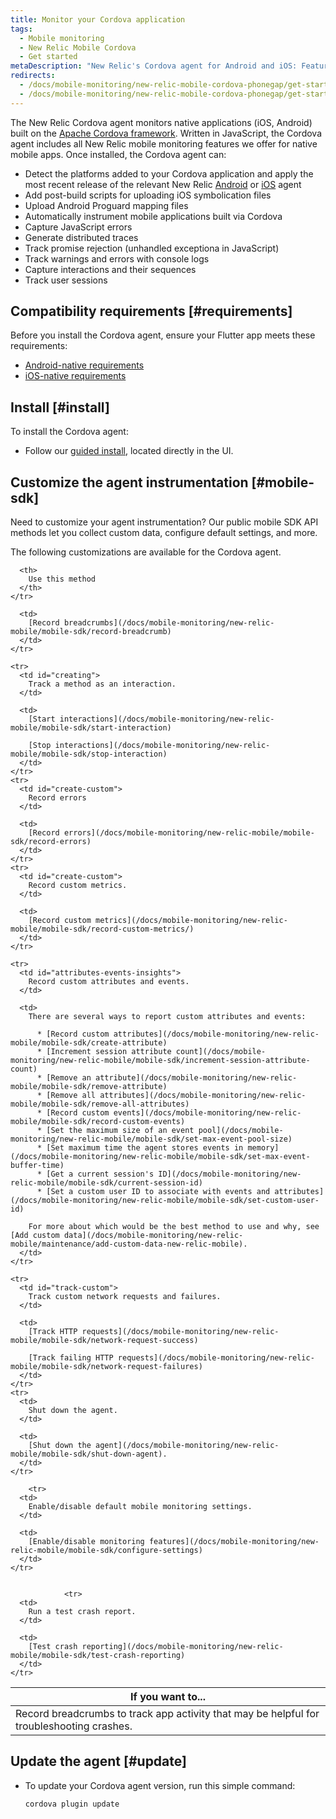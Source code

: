 ```yaml
---
title: Monitor your Cordova application
tags:
  - Mobile monitoring
  - New Relic Mobile Cordova
  - Get started
metaDescription: "New Relic's Cordova agent for Android and iOS: Features, compatibility, requirements, installation, and upgrade procedures."
redirects:
  - /docs/mobile-monitoring/new-relic-mobile-cordova-phonegap/get-started/new-relic-cordova-overview
  - /docs/mobile-monitoring/new-relic-mobile-cordova-phonegap/get-started/introduction-new-relic-cordova 
---
```




The New Relic Cordova agent monitors native applications (iOS, Android) built on the [Apache Cordova framework](https://cordova.apache.org/docs/en/latest/guide/overview/index.html). Written in JavaScript, the Cordova agent includes all New Relic mobile monitoring features we offer for native mobile apps. Once installed, the Cordova agent can:

* Detect the platforms added to your Cordova application and apply the most recent release of the relevant New Relic [Android](/docs/releases/android) or [iOS](/docs/releases/ios) agent
* Add post-build scripts for uploading iOS symbolication files
* Upload Android Proguard mapping files
* Automatically instrument mobile applications built via Cordova
* Capture JavaScript errors
* Generate distributed traces
* Track promise rejection (unhandled exceptiona in JavaScript)
* Track warnings and errors with console logs
* Capture interactions and their sequences
* Track user sessions

## Compatibility requirements [#requirements]

Before you install the Cordova agent, ensure your Flutter app meets these requirements:

* [Android-native requirements](/docs/mobile-monitoring/new-relic-mobile-android/get-started/new-relic-android-compatibility-requirements)
* [iOS-native requirements](/docs/mobile-monitoring/new-relic-mobile-ios/get-started/new-relic-ios-compatibility-requirements)

## Install [#install]

To install the Cordova agent:

* Follow our [guided install](https://onenr.io/08jqaJD9pjl), located directly in the UI.

## Customize the agent instrumentation [#mobile-sdk]

Need to customize your agent instrumentation? Our public mobile SDK API methods let you collect custom data, configure default settings, and more.

The following customizations are available for the Cordova agent.

<table>
  <thead>
    <tr>
      <th style={{ width: "300px" }}>
        If you want to...
      </th>

      <th>
        Use this method
      </th>
    </tr>
  </thead>

  <tbody>
    <tr>
      <td id="crash-analysis">
        Record breadcrumbs to track app activity that may be helpful for troubleshooting crashes.
      </td>

      <td>
        [Record breadcrumbs](/docs/mobile-monitoring/new-relic-mobile/mobile-sdk/record-breadcrumb)
      </td>
    </tr>

    <tr>
      <td id="creating">
        Track a method as an interaction.
      </td>

      <td>
        [Start interactions](/docs/mobile-monitoring/new-relic-mobile/mobile-sdk/start-interaction)

        [Stop interactions](/docs/mobile-monitoring/new-relic-mobile/mobile-sdk/stop-interaction)
      </td>
    </tr>
    <tr>
      <td id="create-custom">
        Record errors
      </td>

      <td>
        [Record errors](/docs/mobile-monitoring/new-relic-mobile/mobile-sdk/record-errors)
      </td>
    </tr>
    <tr>
      <td id="create-custom">
        Record custom metrics.
      </td>

      <td>
        [Record custom metrics](/docs/mobile-monitoring/new-relic-mobile/mobile-sdk/record-custom-metrics/)
      </td>
    </tr>

    <tr>
      <td id="attributes-events-insights">
        Record custom attributes and events.
      </td>

      <td>
        There are several ways to report custom attributes and events:

          * [Record custom attributes](/docs/mobile-monitoring/new-relic-mobile/mobile-sdk/create-attribute)
          * [Increment session attribute count](/docs/mobile-monitoring/new-relic-mobile/mobile-sdk/increment-session-attribute-count)
          * [Remove an attribute](/docs/mobile-monitoring/new-relic-mobile/mobile-sdk/remove-attribute)
          * [Remove all attributes](/docs/mobile-monitoring/new-relic-mobile/mobile-sdk/remove-all-attributes)
          * [Record custom events](/docs/mobile-monitoring/new-relic-mobile/mobile-sdk/record-custom-events)
          * [Set the maximum size of an event pool](/docs/mobile-monitoring/new-relic-mobile/mobile-sdk/set-max-event-pool-size)
          * [Set maximum time the agent stores events in memory](/docs/mobile-monitoring/new-relic-mobile/mobile-sdk/set-max-event-buffer-time)
          * [Get a current session's ID](/docs/mobile-monitoring/new-relic-mobile/mobile-sdk/current-session-id)
          * [Set a custom user ID to associate with events and attributes](/docs/mobile-monitoring/new-relic-mobile/mobile-sdk/set-custom-user-id)

        For more about which would be the best method to use and why, see [Add custom data](/docs/mobile-monitoring/new-relic-mobile/maintenance/add-custom-data-new-relic-mobile).
      </td>
    </tr>

    <tr>
      <td id="track-custom">
        Track custom network requests and failures.
      </td>

      <td>
        [Track HTTP requests](/docs/mobile-monitoring/new-relic-mobile/mobile-sdk/network-request-success)

        [Track failing HTTP requests](/docs/mobile-monitoring/new-relic-mobile/mobile-sdk/network-request-failures)
      </td>
    </tr>
    <tr>
      <td>
        Shut down the agent.
      </td>

      <td>
        [Shut down the agent](/docs/mobile-monitoring/new-relic-mobile/mobile-sdk/shut-down-agent).
      </td>
    </tr>

        <tr>
      <td>
        Enable/disable default mobile monitoring settings.
      </td>

      <td>
        [Enable/disable monitoring features](/docs/mobile-monitoring/new-relic-mobile/mobile-sdk/configure-settings)
      </td>
    </tr>


                <tr>
      <td>
        Run a test crash report.
      </td>

      <td>
        [Test crash reporting](/docs/mobile-monitoring/new-relic-mobile/mobile-sdk/test-crash-reporting)
      </td>
    </tr>
  </tbody>
</table>

## Update the agent [#update]

* To update your Cordova agent version, run this simple command:

  ```js
  cordova plugin update
  ```
